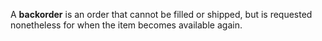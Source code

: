 {{Move to Wiktionary}}

A '''backorder''' is an order that cannot be filled or shipped, but is requested nonetheless for when the item becomes available again.